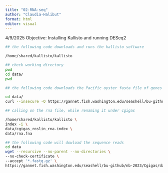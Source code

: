 ```yaml
---
title: "02-RNA-seq"
author: "Claudia-Halibut"
format: html
editor: visual
---
```


4/9/2025 Objective: Installing Kallisto and running DESeq2
```bash
## the following code downloads and runs the kallisto software

/home/shared/kallisto/kallisto
```
```bash
## check working directory
pwd
cd data/
pwd
```

```bash
## the following code downloads the Pacific oyster fasta file of genes and does so ignoring the fact that gannet does not have a security certificate to authenticate via 'insecure'

cd data/
curl --insecure -O https://gannet.fish.washington.edu/seashell/bu-github/nb-2023/Cgigas/data/rna.fna
```
```bash
## calling on the rna file, while renaming it under cgigas

/home/shared/kallisto/kallisto \
index -i \
data/cgigas_roslin_rna.index \
data/rna.fna
```
```bash
## the following code will dowload the sequence reads 
cd data 
wget --recursive --no-parent --no-directories \
--no-check-certificate \
--accept '*.fastq.gz' \
https://gannet.fish.washington.edu/seashell/bu-github/nb-2023/Cgigas/data/nopp/
```

